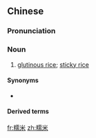 ==Chinese==
{{zh-forms}}

===Pronunciation===
{{zh-pron
|m=nuòmǐ
|c=no6 mai5
|h=pfs=no-mí
|cat=n
}}

===Noun===
{{zh-noun}}

# [[glutinous rice]]; [[sticky rice]]

====Synonyms====
* {{qualifier|chiefly Min}} {{zh-l|秫米*}}

====Derived terms====
{{zh-der|糯米糍|糯米雞|糯米飯|生炒糯米飯|糯米心腸|糯米紙|紫糯米|紅糯米|糯米腸|糯米丸子|糯米粉}}

{{zh-cat|Foods}}

[[fr:糯米]]
[[zh:糯米]]